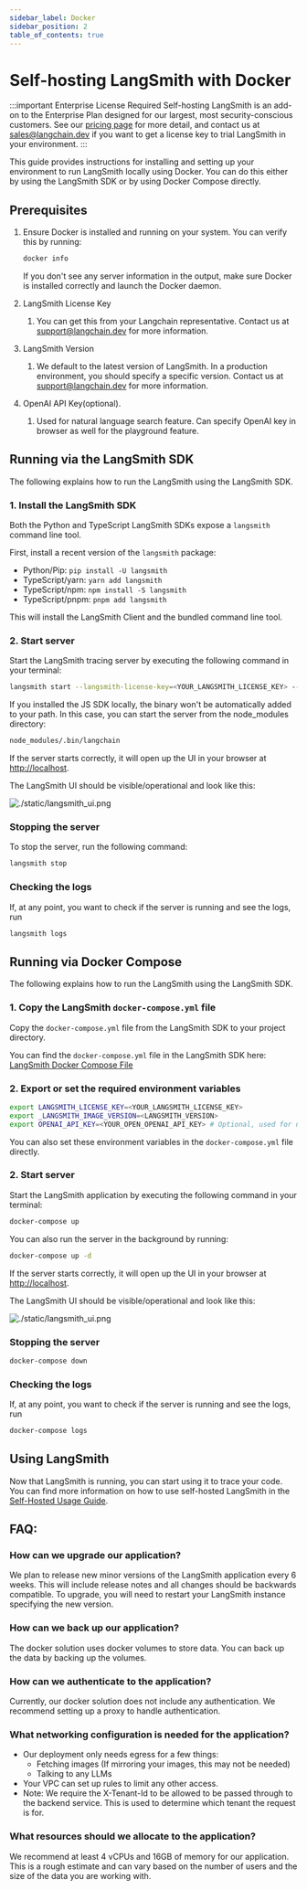 ```yaml
---
sidebar_label: Docker
sidebar_position: 2
table_of_contents: true
---
```


#  Self-hosting LangSmith with Docker

:::important Enterprise License Required
Self-hosting LangSmith is an add-on to the Enterprise Plan designed for our largest, most security-conscious customers. See our [pricing page](https://www.langchain.com/pricing) for more detail, and contact us at sales@langchain.dev if you want to get a license key to trial LangSmith in your environment.
:::

This guide provides instructions for installing and setting up your environment to run LangSmith locally using Docker. You can do this either by using the LangSmith SDK or by using Docker Compose directly.

## Prerequisites

1. Ensure Docker is installed and running on your system. You can verify this by running:
    ```bash
    docker info
    ```

    If you don't see any server information in the output, make sure Docker is installed correctly
    and launch the Docker daemon.
2. LangSmith License Key
    1. You can get this from your Langchain representative. Contact us at support@langchain.dev for more information.
3. LangSmith Version
    1. We default to the latest version of LangSmith. In a production environment, you should specify a specific version. Contact us at <a href="mailto:support@langchain.dev">support@langchain.dev</a> for more information.
4. OpenAI API Key(optional).
    1. Used for natural language search feature. Can specify OpenAI key in browser as well for the playground feature.

## Running via the LangSmith SDK

The following explains how to run the LangSmith using the LangSmith SDK.

### 1. Install the LangSmith SDK

Both the Python and TypeScript LangSmith SDKs expose a `langsmith` command line tool.

First, install a recent version of the `langsmith` package:

- Python/Pip: `pip install -U langsmith`
- TypeScript/yarn: `yarn add langsmith`
- TypeScript/npm: `npm install -S langsmith`
- TypeScript/pnpm: `pnpm add langsmith`

This will install the LangSmith Client and the bundled command line tool.

### 2. Start server

Start the LangSmith tracing server by executing the following command in your terminal:

```bash
langsmith start --langsmith-license-key=<YOUR_LANGSMITH_LICENSE_KEY> --version=<LANGSMITH_VERSION> --openai-api-key=<YOUR_OPENAI_API_KEY>
```

If you installed the JS SDK locally, the binary won't be automatically added to your path. In this case, you can start the server from the node_modules directory:

```bash
node_modules/.bin/langchain
```

If the server starts correctly, it will open up the UI in your browser at [http://localhost](http://localhost).

  The LangSmith UI should be visible/operational and look like this:

  ![./static/langsmith_ui.png](./static/langsmith_ui.png)

### Stopping the server
To stop the server, run the following command:
```bash
langsmith stop
```

### Checking the logs
If, at any point, you want to check if the server is running and see the logs, run

```bash
langsmith logs
```

## Running via Docker Compose

The following explains how to run the LangSmith using the LangSmith SDK.

### 1. Copy the LangSmith `docker-compose.yml` file

Copy the `docker-compose.yml` file from the LangSmith SDK to your project directory.

You can find the `docker-compose.yml` file in the LangSmith SDK here: [<u>LangSmith Docker Compose File</u>](https://github.com/langchain-ai/langsmith-sdk/blob/main/python/langsmith/cli/docker-compose.yaml)

### 2. Export or set the required environment variables

```bash
export LANGSMITH_LICENSE_KEY=<YOUR_LANGSMITH_LICENSE_KEY>
export _LANGSMITH_IMAGE_VERSION=<LANGSMITH_VERSION>
export OPENAI_API_KEY=<YOUR_OPEN_OPENAI_API_KEY> # Optional, used for natural language search feature
```

You can also set these environment variables in the `docker-compose.yml` file directly.

### 2. Start server

Start the LangSmith application by executing the following command in your terminal:

```bash
docker-compose up
```

You can also run the server in the background by running:

```bash
docker-compose up -d
```

If the server starts correctly, it will open up the UI in your browser at [http://localhost](http://localhost/).

  The LangSmith UI should be visible/operational and look like this:

  ![./static/langsmith_ui.png](./static/langsmith_ui.png)

### Stopping the server

```bash
docker-compose down
```

### Checking the logs
If, at any point, you want to check if the server is running and see the logs, run

```bash
docker-compose logs
```

## Using LangSmith
Now that LangSmith is running, you can start using it to trace your code. You can find more information on how to use self-hosted LangSmith in the [Self-Hosted Usage Guide](/self_hosting/usage).

## FAQ:

### How can we upgrade our application?
We plan to release new minor versions of the LangSmith application every 6 weeks. This will include release notes and all changes should be backwards compatible. To upgrade, you will need to restart your LangSmith instance specifying the new version.
### How can we back up our application?
The docker solution uses docker volumes to store data. You can back up the data by backing up the volumes.
### How can we authenticate to the application?
Currently, our docker solution does not include any authentication. We recommend setting up a proxy to handle authentication.
### What networking configuration is needed for the application?
- Our deployment only needs egress for a few things:
    - Fetching images (If mirroring your images, this may not be needed)
    - Talking to any LLMs
- Your VPC can set up rules to limit any other access.
- Note: We require the X-Tenant-Id to be allowed to be passed through to the backend service. This is used to determine which tenant the request is for.
### What resources should we allocate to the application?
We recommend at least 4 vCPUs and 16GB of memory for our application. This is a rough estimate and can vary based on the number of users and the size of the data you are working with.
